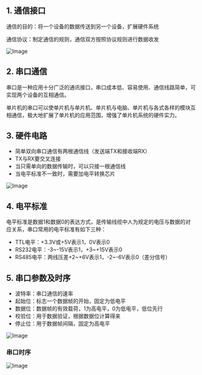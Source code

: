 

<WordCount>

## 1. 通信接口

通信的目的：将一个设备的数据传送到另一个设备，扩展硬件系统

通信协议：制定通信的规则，通信双方按照协议规则进行数据收发

![Image](https://github.com/user-attachments/assets/55fa81cb-b8df-4218-9b00-53dc3b513855)

## 2. 串口通信

串口是一种应用十分广泛的通讯接口，串口成本低、容易使用、通信线路简单，可实现两个设备的互相通信。

单片机的串口可以使单片机与单片机、单片机与电脑、单片机与各式各样的模块互相通信，极大地扩展了单片机的应用范围，增强了单片机系统的硬件实力。


## 3. 硬件电路

- 简单双向串口通信有两根通信线（发送端TX和接收端RX）
- TX与RX要交叉连接
- 当只需单向的数据传输时，可以只接一根通信线
- 当电平标准不一致时，需要加电平转换芯片

![Image](https://github.com/user-attachments/assets/c75a187e-1938-4336-a0b7-1fbaa8a795c0)

## 4. 电平标准

电平标准是数据1和数据0的表达方式，是传输线缆中人为规定的电压与数据的对应关系，串口常用的电平标准有如下三种：

- TTL电平：+3.3V或+5V表示1，0V表示0
- RS232电平：-3~-15V表示1，+3~+15V表示0
- RS485电平：两线压差+2~+6V表示1，-2~-6V表示0（差分信号）

## 5. 串口参数及时序

- 波特率：串口通信的速率
- 起始位：标志一个数据帧的开始，固定为低电平
- 数据位：数据帧的有效载荷，1为高电平，0为低电平，低位先行
- 校验位：用于数据验证，根据数据位计算得来
- 停止位：用于数据帧间隔，固定为高电平


![Image](https://github.com/user-attachments/assets/0fc2acb8-86e5-454c-8535-42deca35b965)

### 串口时序

![Image](https://github.com/user-attachments/assets/1fcafda8-fcc1-4091-887e-5972f6b61eff)

</WordCount>